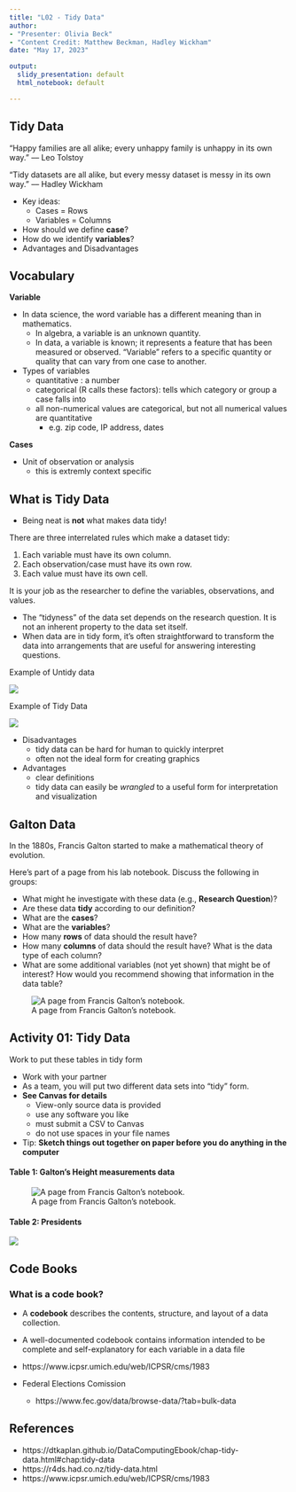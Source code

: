 ```yaml
---
title: "L02 - Tidy Data"
author: 
- "Presenter: Olivia Beck" 
- "Content Credit: Matthew Beckman, Hadley Wickham"
date: "May 17, 2023"

output: 
  slidy_presentation: default
  html_notebook: default

---
```





## Tidy Data

“Happy families are all alike; every unhappy family is unhappy in its own way.” –– Leo Tolstoy

“Tidy datasets are all alike, but every messy dataset is messy in its own way.” –– Hadley Wickham


- Key ideas:
  - Cases = Rows
  - Variables = Columns 
- How should we define **case**?
- How do we identify **variables**?
- Advantages and Disadvantages 

## Vocabulary 

**Variable** 

- In data science, the word variable has a different meaning than in mathematics. 
  - In algebra, a variable is an unknown quantity. 
  - In data, a variable is known; it represents a feature that has been measured or observed. “Variable” refers to a specific quantity or quality that can vary from one case to another.
  
- Types of variables
  - quantitative : a number
  - categorical (R calls these factors): tells which category or group a case falls into
  - all non-numerical values are categorical, but not all numerical values are quantitative
    - e.g. zip code, IP address, dates 
    
**Cases**

- Unit of observation or analysis 
  - this is extremly context specific 


## What is Tidy Data 

- Being neat is **not** what makes data tidy!


There are three interrelated rules which make a dataset tidy:

1. Each variable must have its own column.
2. Each observation/case must have its own row.
3. Each value must have its own cell.

It is your job as the researcher to define the variables, observations, and values. 

- The "tidyness" of the data set depends on the research question. It is not an inherent property to the data set itself. 
- When data are in tidy form, it’s often straightforward to transform the data into arrangements that are useful for answering interesting questions.


Example of Untidy data 

![](images/untidy-eg.png)

Example of Tidy Data

![](images/tidy-eg.png)


- Disadvantages
  - tidy data can be hard for human to quickly interpret 
  - often not the ideal form for creating graphics
- Advantages 
  - clear definitions
  - tidy data can easily be *wrangled* to a useful form for interpretation and visualization 



## Galton Data

In the 1880s, Francis Galton started to make a mathematical theory of evolution.  

Here's part of a page from his lab notebook.  Discuss the following in groups:

- What might he investigate with these data (e.g., **Research Question**)?
- Are these data **tidy** according to our definition?
- What are the **cases**?
- What are the **variables**?
- How many **rows** of data should the result have?
- How many **columns** of data should the result have?  What is the data type of each column?
- What are some additional variables (not yet shown) that might be of interest?  How would you recommend showing that information in the data table?


![A page from Francis Galton's notebook.](images/galton-notebook.jpg)



## Activity 01: Tidy Data 

Work to put these tables in tidy form

- Work with your partner 
- As a team, you will put two different data sets into "tidy" form.  
- **See Canvas for details**
    - View-only source data is provided
    - use any software you like
    - must submit a CSV to Canvas 
    - do not use spaces in your file names 
- Tip: **Sketch things out together on paper before you do anything in the computer**


#### Table 1: **Galton's Height measurements data**

![A page from Francis Galton's notebook.](images/galton-notebook.jpg)


#### Table 2: **Presidents**

![](images/presidents.jpg)



## Code Books 

### What is a code book? 

- A **codebook** describes the contents, structure, and layout of a data collection. 
- A well-documented codebook contains information intended to be complete and self-explanatory for each variable in a data file

- https://www.icpsr.umich.edu/web/ICPSR/cms/1983 

- Federal Elections Comission 
  - https://www.fec.gov/data/browse-data/?tab=bulk-data
  
  
## References 

- https://dtkaplan.github.io/DataComputingEbook/chap-tidy-data.html#chap:tidy-data
- https://r4ds.had.co.nz/tidy-data.html
- https://www.icpsr.umich.edu/web/ICPSR/cms/1983




